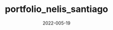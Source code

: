 ---
title: 'portfolio_nelis_santiago'
date: '2022-005-19'
tags: ['nelis_port', 'versao1', 'SCSS', 'santiago']
Released: 'Publico'
type: 'SCSS'
draft: false
link: 'https://github.com/slaidezera/portfolio_nelis_santiago'
summary: 'Lorem Ipsum é simplesmente uma simulação de texto da indústria tipográfica.'
authors: ['default']
---